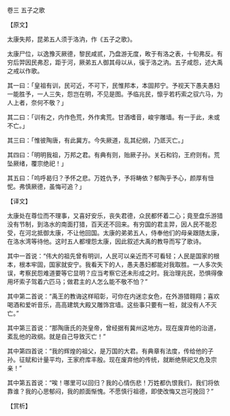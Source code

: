 

卷三 五子之歌

【原文】

太康失邦，昆弟五人须于洛汭，作《五子之歌》。

太康尸位，以逸豫灭厥德，黎民咸贰，乃盘游无度，畋于有洛之表，十旬弗反。有穷后羿因民弗忍，距于河，厥弟五人御其母以从，徯于洛之汭。五子咸怨，述大禹之戒以作歌。

其一曰：「皇祖有训，民可近，不可下，民惟邦本，本固邦宁。予视天下愚夫愚妇一能胜予，一人三失，怨岂在明，不见是图。予临兆民，懔乎若朽索之驭六马，为人上者，奈何不敬？」

其二曰：「训有之，内作色荒，外作禽荒。甘酒嗜音，峻宇雕墙。有一于此，未或不亡。」

其三曰：「惟彼陶唐，有此冀方。今失厥道，乱其纪纲，乃厎灭亡。」

其四曰：「明明我祖，万邦之君。有典有则，贻厥子孙。关石和钧，王府则有。荒坠厥绪，覆宗绝祀！」

其五曰：「呜呼曷归？予怀之悲。万姓仇予，予将畴依？郁陶乎予心，颜厚有忸怩。弗慎厥德，虽悔可追？」

【译文】

太康处在尊位而不理事，又喜好安乐，丧失君德，众民都怀着二心；竟至盘乐游猎没有节制，到洛水的南面打猎，百天还不回来。有穷国的君主羿，因人民不能忍受，在河北抵御太康，不让他回国。太康的弟弟五人，侍奉他们的母亲跟随太康，在洛水湾等待他。这时五人都埋怨太康，因此叙述大禹的教导而写了歌诗。

其中一首说：“伟大的祖先曾有明训，人民可以亲近而不可看轻；人民是国家的根本，根本牢固，国家就安宁。我看天下的人，愚夫愚妇都能对我取胜。一人多次失误，考察民怨难道要等它显明？应当考察它还未形成之时。我治理兆民，恐惧得像用坏索子驾着六匹马；做君主的人怎么能不敬不怕？”

其中第二首说：“禹王的教诲这样昭彰，可你在内迷恋女色，在外游猎翱翔；喜欢喝酒和爱听音乐，高高建筑大殿又雕饰宫墙。这些事只要有一桩，就没有人不灭亡。”

其中第三首说：“那陶唐氏的尧皇帝，曾经据有冀州这地方。现在废弃他的治道，紊乱他的政纲。就是自己导致灭亡！”

其中第四首说：“我的辉煌的祖父，是万国的大君。有典章有法度，传给他的子孙。征赋和计量平均，王家府库丰殷。现在废弃他的传统，就断绝祭祀又危及宗亲！”

其中第五首说：“唉！哪里可以回归？我的心情伤悲！万姓都仇恨我们，我们将依靠谁？我的心思郁闷，我的颜面惭愧。不愿慎行祖德，即使改悔又岂可挽回？”

【赏析】

